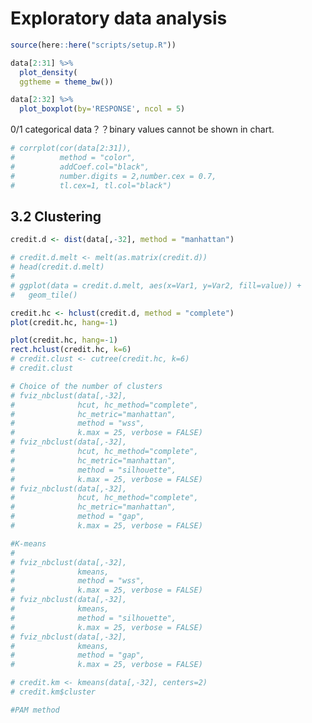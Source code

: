 # Exploratory data analysis

```r
source(here::here("scripts/setup.R"))
```

```r
data[2:31] %>% 
  plot_density(
  ggtheme = theme_bw())
```

```r
data[2:32] %>% 
  plot_boxplot(by='RESPONSE', ncol = 5)
```

0/1 categorical data？？binary values cannot be shown in chart. 


```r
# corrplot(cor(data[2:31]), 
#          method = "color",
#          addCoef.col="black",
#          number.digits = 2,number.cex = 0.7,
#          tl.cex=1, tl.col="black")
```

## 3.2 Clustering

```r
credit.d <- dist(data[,-32], method = "manhattan")

# credit.d.melt <- melt(as.matrix(credit.d)) 
# head(credit.d.melt)
# 
# ggplot(data = credit.d.melt, aes(x=Var1, y=Var2, fill=value)) + 
#   geom_tile()

credit.hc <- hclust(credit.d, method = "complete")
plot(credit.hc, hang=-1)

plot(credit.hc, hang=-1)
rect.hclust(credit.hc, k=6)
# credit.clust <- cutree(credit.hc, k=6)
# credit.clust
```

```r
# Choice of the number of clusters
# fviz_nbclust(data[,-32],
#              hcut, hc_method="complete",
#              hc_metric="manhattan",
#              method = "wss", 
#              k.max = 25, verbose = FALSE)
# fviz_nbclust(data[,-32],
#              hcut, hc_method="complete",
#              hc_metric="manhattan",
#              method = "silhouette", 
#              k.max = 25, verbose = FALSE)
# fviz_nbclust(data[,-32],
#              hcut, hc_method="complete",
#              hc_metric="manhattan",
#              method = "gap", 
#              k.max = 25, verbose = FALSE)
```

```r
#K-means
# 
# fviz_nbclust(data[,-32],
#              kmeans,
#              method = "wss", 
#              k.max = 25, verbose = FALSE)
# fviz_nbclust(data[,-32],
#              kmeans, 
#              method = "silhouette", 
#              k.max = 25, verbose = FALSE)
# fviz_nbclust(data[,-32],
#              kmeans,
#              method = "gap", 
#              k.max = 25, verbose = FALSE)

# credit.km <- kmeans(data[,-32], centers=2)
# credit.km$cluster

#PAM method

```

